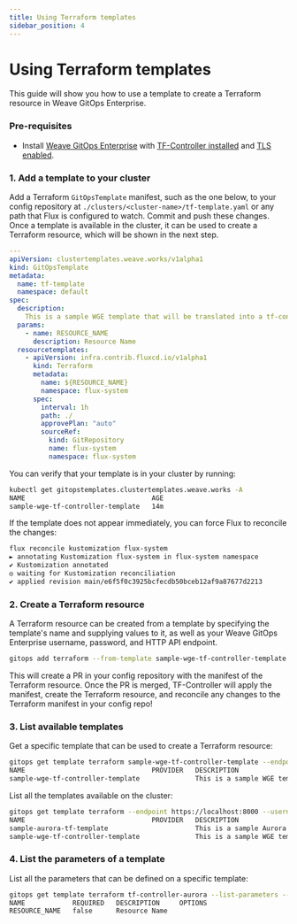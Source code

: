 ```yaml
---
title: Using Terraform templates
sidebar_position: 4
---
```



# Using Terraform templates <TierLabel tiers="enterprise" />

This guide will show you how to use a template to create a Terraform resource in Weave GitOps Enterprise.

### Pre-requisites
- Install [Weave GitOps Enterprise](installation.mdx#weave-gitops-enterprise) with [TF-Controller installed](installation.mdx#tf-controller) and [TLS enabled](../configuration/tls.md).

### 1. Add a template to your cluster 

Add a Terraform `GitOpsTemplate` manifest, such as the one below, to your config repository at `./clusters/<cluster-name>/tf-template.yaml` or any path that Flux is configured to watch. Commit and push these changes. Once a template is available in the cluster, it can be used to create a Terraform resource, which will be shown in the next step.

```yaml title="./clusters/my-cluster/tf-template.yaml"
---
apiVersion: clustertemplates.weave.works/v1alpha1
kind: GitOpsTemplate
metadata:
  name: tf-template
  namespace: default
spec:
  description: 
    This is a sample WGE template that will be translated into a tf-controller specific template.
  params:
    - name: RESOURCE_NAME
      description: Resource Name
  resourcetemplates:
    - apiVersion: infra.contrib.fluxcd.io/v1alpha1
      kind: Terraform
      metadata:
        name: ${RESOURCE_NAME}
        namespace: flux-system
      spec:
        interval: 1h
        path: ./
        approvePlan: "auto"
        sourceRef:
          kind: GitRepository
          name: flux-system
          namespace: flux-system
```

You can verify that your template is in your cluster by running:
```bash
kubectl get gitopstemplates.clustertemplates.weave.works -A
NAME                                AGE
sample-wge-tf-controller-template   14m
```

If the template does not appear immediately, you can force Flux to reconcile the changes:
```bash
flux reconcile kustomization flux-system
► annotating Kustomization flux-system in flux-system namespace
✔ Kustomization annotated
◎ waiting for Kustomization reconciliation
✔ applied revision main/e6f5f0c3925bcfecdb50bceb12af9a87677d2213
```

### 2. Create a Terraform resource
A Terraform resource can be created from a template by specifying the template's name and supplying values to it, as well as your Weave GitOps Enterprise username, password, and HTTP API endpoint.
```bash
gitops add terraform --from-template sample-wge-tf-controller-template --set="RESOURCE_NAME"="name" --username=<username> --password=<password> --endpoint https://localhost:8000 --url <config-repo>
```

This will create a PR in your config repository with the manifest of the Terraform resource. Once the PR is merged, TF-Controller will apply the manifest, create the Terraform resource, and reconcile any changes to the Terraform manifest in your config repo! 

### 3. List available templates
Get a specific template that can be used to create a Terraform resource:
```bash
gitops get template terraform sample-wge-tf-controller-template --endpoint https://localhost:8000 --username=<username> --password=<password>
NAME                                PROVIDER   DESCRIPTION                                                                                     ERROR
sample-wge-tf-controller-template              This is a sample WGE template that will be translated into a tf-controller specific template.
```

List all the templates available on the cluster:
```bash
gitops get template terraform --endpoint https://localhost:8000 --username=<username> --password=<password>
NAME                                PROVIDER   DESCRIPTION                                                                                     ERROR
sample-aurora-tf-template                      This is a sample Aurora RDS template.
sample-wge-tf-controller-template              This is a sample WGE template that will be translated into a tf-controller specific template.
```

### 4. List the parameters of a template
List all the parameters that can be defined on a specific template:
```bash
gitops get template terraform tf-controller-aurora --list-parameters --endpoint https://localhost:8000 --username=<username> --password=<password>
NAME            REQUIRED   DESCRIPTION     OPTIONS
RESOURCE_NAME   false      Resource Name
```
